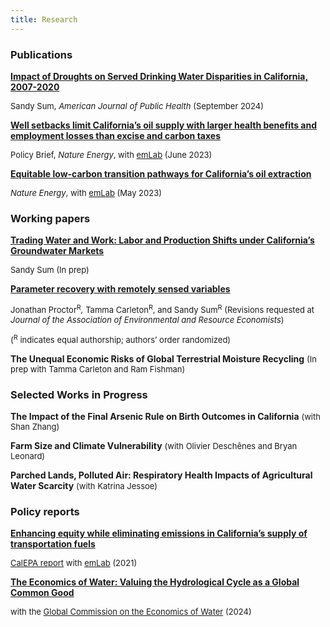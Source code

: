 ```yaml
---
title: Research
---
```


### Publications

[**Impact of Droughts on Served Drinking Water Disparities in California, 2007-2020**](https://ajph.aphapublications.org/doi/10.2105/AJPH.2024.307758)

<font size="2"> Sandy Sum, *American Journal of Public Health*
(September 2024) </font>

[**Well setbacks limit California’s oil supply with larger health benefits and employment losses than excise and carbon taxes**](https://www.nature.com/articles/s41560-023-01273-0)

<font size="2"> Policy Brief, *Nature Energy*, with
[emLab](https://emlab.ucsb.edu/) (June 2023) </font>

[**Equitable low-carbon transition pathways for California’s oil extraction**](https://www.nature.com/articles/s41560-023-01259-y)

<font size="2"> *Nature Energy*, with [emLab](https://emlab.ucsb.edu/)
(May 2023) </font>

### Working papers

<!-- **Trading Water and Work: Labor and Production Shifts under California's Groundwater Markets** -->
[**Trading Water and Work: Labor and Production Shifts under California's Groundwater Markets**](https://drive.google.com/file/d/1z2F7DWDszOYYzkxyrcM8THEc7Nt8AWsp/view)

<font size="2">Sandy Sum (In prep)</font>

[**Parameter recovery with remotely sensed variables**](https://www.nber.org/papers/w30861)

<font size="2">Jonathan Proctor^R^*,* Tamma Carleton^R^, and Sandy Sum^R^ (Revisions requested at *Journal of the Association of Environmental and Resource Economists*)</font>

<font size="2"> (^R^ indicates equal authorship; authors' order
randomized) </font>

**The Unequal Economic Risks of Global Terrestrial Moisture Recycling** <font size="2">(In prep with Tamma Carleton and Ram
Fishman)</font>

### Selected Works in Progress

**The Impact of the Final Arsenic Rule on Birth Outcomes in California**
<font size="2">(with Shan Zhang)</font>

**Farm Size and Climate Vulnerability** <font size="2">(with Olivier Deschênes and Bryan
Leonard)</font>

**Parched Lands, Polluted Air: Respiratory Health Impacts of Agricultural Water Scarcity** <font size="2">(with Katrina Jessoe)</font>

<!-- **Tracking Agricultural Return Flows: Implications for Satellite-Based -->
<!-- Water Monitoring** <font size="2">(with Anna Boser)</font> -->

### Policy reports

[**Enhancing equity while eliminating emissions in California's supply of transportation fuels**](https://www.google.com/url?q=https%3A%2F%2Fwww.dropbox.com%2Fs%2F6w4hrztnb8r7xe7%2FCA-CN-Study-2-Final-Report-0421.pdf%3Fdl%3D1&sa=D&sntz=1&usg=AOvVaw3pv7JBOJLm767dL8jnrE4o)

<font size="2"> [CalEPA report](https://emlab.ucsb.edu/projects/identifying-equitable-pathways-reach-carbon-neutrality-californias-transportation-sector) with [emLab](https://emlab.ucsb.edu/) (2021) </font>

[**The Economics of Water: Valuing the Hydrological Cycle as a Global Common Good**](https://watercommission.org/publication/executive-summary-the-economics-of-water/)

<font size="2">with the [Global Commission on the Economics of Water](https://watercommission.org/) (2024)</font>

